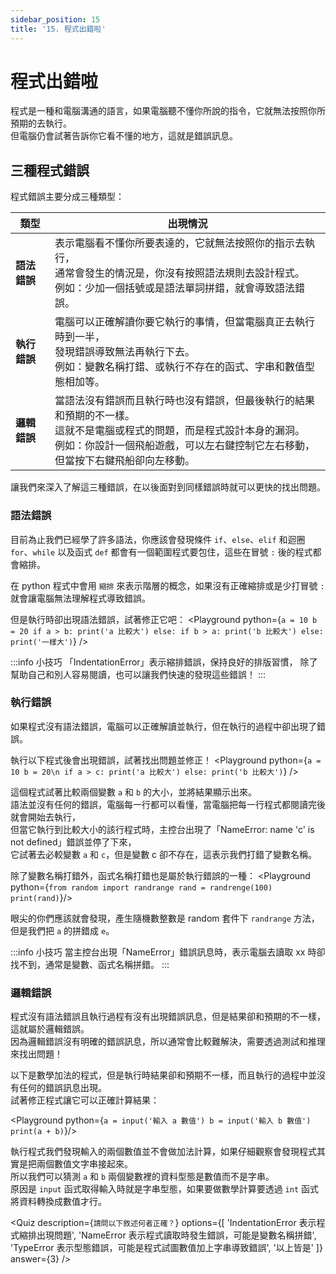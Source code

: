 ```yaml
---
sidebar_position: 15
title: '15. 程式出錯啦'
---
```


# 程式出錯啦
程式是一種和電腦溝通的語言，如果電腦聽不懂你所說的指令，它就無法按照你所預期的去執行。<br/>
但電腦仍會試著告訴你它看不懂的地方，這就是錯誤訊息。

## 三種程式錯誤
程式錯誤主要分成三種類型：<br/>

|類型|出現情況|
|-|-|
|**語法錯誤**|表示電腦看不懂你所要表達的，它就無法按照你的指示去執行，<br/>通常會發生的情況是，你沒有按照語法規則去設計程式。<br/>例如：少加一個括號或是語法單詞拼錯，就會導致語法錯誤。
|**執行錯誤**|電腦可以正確解讀你要它執行的事情，但當電腦真正去執行時到一半，<br/>發現錯誤導致無法再執行下去。<br/>例如：變數名稱打錯、或執行不存在的函式、字串和數值型態相加等。
|**邏輯錯誤**|當語法沒有錯誤而且執行時也沒有錯誤，但最後執行的結果和預期的不一樣。<br/>這就不是電腦或程式的問題，而是程式設計本身的漏洞。<br/>例如：你設計一個飛船遊戲，可以左右鍵控制它左右移動，但當按下右鍵飛船卻向左移動。

讓我們來深入了解這三種錯誤，在以後面對到同樣錯誤時就可以更快的找出問題。

### 語法錯誤
目前為止我們已經學了許多語法，你應該會發現條件 `if`、`else`、`elif` 和迴圈 `for`、`while` 以及函式 `def`
都會有一個範圍程式要包住，這些在冒號 `:` 後的程式都會縮排。

在 python 程式中會用 `縮排` 來表示階層的概念，如果沒有正確縮排或是少打冒號 `:` 就會讓電腦無法理解程式導致錯誤。

但是執行時卻出現語法錯誤，試著修正它吧：
<Playground python={`
a = 10
b = 20
if a > b:
  print('a 比較大')
else:
  if b > a:
    print('b 比較大')
  else:
  print('一樣大')
`} />

:::info 小技巧
「IndentationError」表示縮排錯誤，保持良好的排版習慣，
除了幫助自己和別人容易閱讀，也可以讓我們快速的發現這些錯誤！
:::

### 執行錯誤
如果程式沒有語法錯誤，電腦可以正確解讀並執行，但在執行的過程中卻出現了錯誤。

執行以下程式後會出現錯誤，試著找出問題並修正！
<Playground python={`
a = 10
b = 20\n
if a > c:
  print('a 比較大')
else:
  print('b 比較大')
`} />

這個程式試著比較兩個變數 `a` 和 `b` 的大小，並將結果顯示出來。<br/>
語法並沒有任何的錯誤，電腦每一行都可以看懂，當電腦把每一行程式都閱讀完後就會開始去執行，<br/>
但當它執行到比較大小的該行程式時，主控台出現了「NameError: name 'c' is not defined」錯誤並停了下來，<br/>
它試著去必較變數 `a` 和 `c`，但是變數 c 卻不存在，這表示我們打錯了變數名稱。

除了變數名稱打錯外，函式名稱打錯也是屬於執行錯誤的一種：
<Playground python={`
from random import randrange
rand = randrenge(100)
print(rand)
`}/>

眼尖的你們應該就會發現，產生隨機數整數是 random 套件下 `randrange` 方法，但是我們把 `a` 的拼錯成 `e`。

:::info 小技巧
當主控台出現「NameError」錯誤訊息時，表示電腦去讀取 xx 時卻找不到，通常是變數、函式名稱拼錯。
:::

### 邏輯錯誤
程式沒有語法錯誤且執行過程有沒有出現錯誤訊息，但是結果卻和預期的不一樣，這就屬於邏輯錯誤。<br/>
因為邏輯錯誤沒有明確的錯誤訊息，所以通常會比較難解決，需要透過測試和推理來找出問題！

以下是數學加法的程式，但是執行時結果卻和預期不一樣，而且執行的過程中並沒有任何的錯誤訊息出現。<br/>
試著修正程式讓它可以正確計算結果：

<Playground python={`
a = input('輸入 a 數值')
b = input('輸入 b 數值')
print(a + b)
`}/>

執行程式我們發現輸入的兩個數值並不會做加法計算，如果仔細觀察會發現程式其實是把兩個數值文字串接起來。<br/>
所以我們可以猜測 `a` 和 `b` 兩個變數裡的資料型態是數值而不是字串。<br/>
原因是 `input` 函式取得輸入時就是字串型態，如果要做數學計算要透過 `int` 函式將資料轉換成數值才行。

<Quiz
  description={`請問以下敘述何者正確？`}
  options={[
    'IndentationError 表示程式縮排出現問題',
    'NameError 表示程式讀取時發生錯誤，可能是變數名稱拼錯',
    'TypeError 表示型態錯誤，可能是程式試圖數值加上字串導致錯誤',
    '以上皆是'
  ]}
  answer={3}
/>